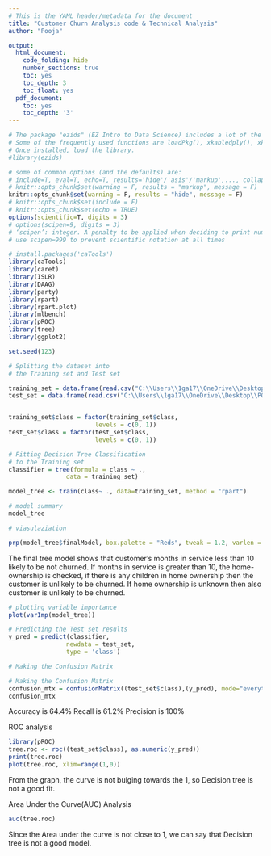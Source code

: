 ```yaml
---
# This is the YAML header/metadata for the document
title: "Customer Churn Analysis code & Technical Analysis"
author: "Pooja"

output:
  html_document:
    code_folding: hide
    number_sections: true
    toc: yes
    toc_depth: 3
    toc_float: yes
  pdf_document:
    toc: yes
    toc_depth: '3'
---
```


```r
# The package "ezids" (EZ Intro to Data Science) includes a lot of the helper functions we developed for the course. 
# Some of the frequently used functions are loadPkg(), xkabledply(), xkablesummary(), uzscale(), etc.
# Once installed, load the library.
#library(ezids)

```


```r
# some of common options (and the defaults) are: 
# include=T, eval=T, echo=T, results='hide'/'asis'/'markup',..., collapse=F, warning=T, message=T, error=T, cache=T, fig.width=6, fig.height=4, fig.dim=c(6,4) #inches, fig.align='left'/'center','right', 
# knitr::opts_chunk$set(warning = F, results = "markup", message = F)
knitr::opts_chunk$set(warning = F, results = "hide", message = F)
# knitr::opts_chunk$set(include = F)
# knitr::opts_chunk$set(echo = TRUE)
options(scientific=T, digits = 3) 
# options(scipen=9, digits = 3) 
# ‘scipen’: integer. A penalty to be applied when deciding to print numeric values in fixed or exponential notation.  Positive values bias towards fixed and negative towards scientific notation: fixed notation will be preferred unless it is more than ‘scipen’ digits wider.
# use scipen=999 to prevent scientific notation at all times
```

```r



# install.packages('caTools')
library(caTools)
library(caret)
library(ISLR)
library(DAAG)
library(party)
library(rpart)
library(rpart.plot)
library(mlbench)
library(pROC)
library(tree)
library(ggplot2)
```

```r
set.seed(123)

# Splitting the dataset into
# the Training set and Test set

training_set = data.frame(read.csv("C:\\Users\\1ga17\\OneDrive\\Desktop\\POOO\\Masters in Data Science\\1st sem\\T9-Outlier-22FA\\Data Preprocessing\\train_smote.csv"))
test_set = data.frame(read.csv("C:\\Users\\1ga17\\OneDrive\\Desktop\\POOO\\Masters in Data Science\\1st sem\\T9-Outlier-22FA\\Data Preprocessing\\test_smote.csv"))


training_set$class = factor(training_set$class,
						levels = c(0, 1))
test_set$class = factor(test_set$class,
						levels = c(0, 1))
```

```r
# Fitting Decision Tree Classification
# to the Training set
classifier = tree(formula = class ~ .,
				data = training_set)
```

```r

model_tree <- train(class~ ., data=training_set, method = "rpart")

```

```r
# model summary
model_tree
```

```r
# viasulaziation

prp(model_tree$finalModel, box.palette = "Reds", tweak = 1.2, varlen = 20)
```
The final tree model shows that customer's months in service less than 10 likely to be not churned.
If months in service is greater than 10, the home-ownership is checked, if there is any children in home ownership then the customer is unlikely to be churned. 
If home ownership is unknown then also customer is unlikely to be churned. 

```r
# plotting variable importance
plot(varImp(model_tree))
```

```r

# Predicting the Test set results
y_pred = predict(classifier,
				newdata = test_set,
				type = 'class')

# Making the Confusion Matrix

# Making the Confusion Matrix
confusion_mtx = confusionMatrix((test_set$class),(y_pred), mode="everything")
confusion_mtx
```
Accuracy is 64.4%
Recall is 61.2%
Precision is 100%


ROC analysis

```r
library(pROC)
tree.roc <- roc((test_set$class), as.numeric(y_pred))
print(tree.roc)
plot(tree.roc, xlim=range(1,0))
```

From the graph, the curve is not bulging towards the 1, so Decision tree is not a good fit.  

Area Under the Curve(AUC) Analysis

```r
auc(tree.roc)
```
Since the Area under the curve is not close to 1, we can say that Decision tree is not a good model.


